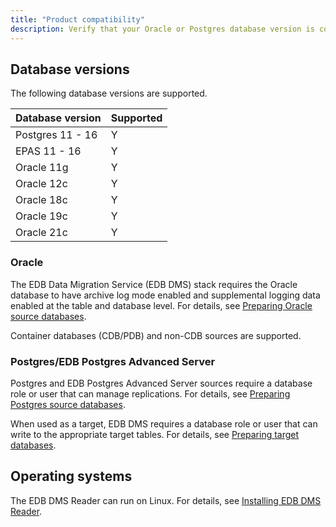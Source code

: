 ```yaml
---
title: "Product compatibility"
description: Verify that your Oracle or Postgres database version is compatible with EDB Data Migration Service.
---
```


<div id="supported_versions" class="registered_link"></div>

## Database versions

The following database versions are supported.

| Database version | Supported |
|------------------|-----------|
| Postgres 11 - 16 | Y         |
| EPAS 11 - 16     | Y         |
| Oracle 11g       | Y         |
| Oracle 12c       | Y         |
| Oracle 18c       | Y         |
| Oracle 19c       | Y         |
| Oracle 21c       | Y         |

### Oracle

The EDB Data Migration Service (EDB DMS) stack requires the Oracle database to have archive log mode enabled and supplemental logging data enabled at the table and database level. For details, see [Preparing Oracle source databases](../getting_started/preparing_db/preparing_oracle_source_databases).

Container databases (CDB/PDB) and non-CDB sources are supported.

### Postgres/EDB Postgres Advanced Server

Postgres and EDB Postgres Advanced Server sources require a database role or user that can manage replications. For details, see [Preparing Postgres source databases](../getting_started/preparing_db/preparing_postgres_source_databases).

When used as a target, EDB DMS requires a database role or user that can write to the appropriate target tables. For details, see [Preparing target databases](../getting_started/preparing_db).

## Operating systems

The EDB DMS Reader can run on Linux. For details, see [Installing EDB DMS Reader](getting_started/installing).
